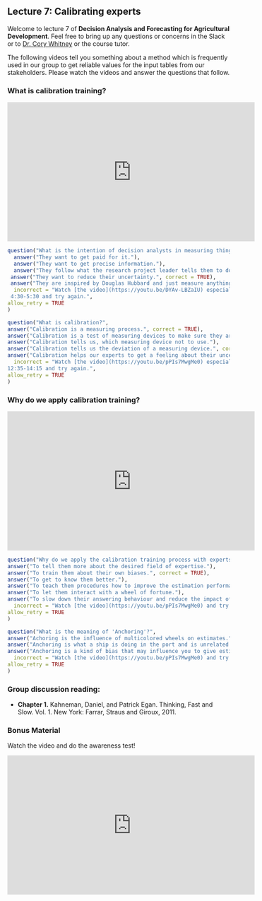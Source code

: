 ## Lecture 7: Calibrating experts {#calibration_lecture} 
<!-- reference with [Calibrating experts](#calibration_lecture) -->

Welcome to lecture 7 of **Decision Analysis and Forecasting for Agricultural Development**. Feel free to bring up any questions or concerns in the Slack or to [Dr. Cory Whitney](mailto:cory.whitney@uni-bonn.de?subject=[Lecture_4]%Calibrating%Experts%20Lecture) or the course tutor.

The following videos tell you something about a method which is frequently used in our group to get reliable values for the input tables from our stakeholders. Please watch the videos and answer the questions that follow. 

### What is calibration training?

<iframe width="560" height="315" src="https://www.youtube.com/embed/DYAv-LBZaIU" frameborder="0" allowfullscreen></iframe>

```r
question("What is the intention of decision analysts in measuring things?",
  answer("They want to get paid for it."),
  answer("They want to get precise information."),
  answer("They follow what the research project leader tells them to do."),
 answer("They want to reduce their uncertainty.", correct = TRUE),
 answer("They are inspired by Douglas Hubbard and just measure anything."), 
  incorrect = "Watch [the video](https://youtu.be/DYAv-LBZaIU) especially the part
 4:30-5:30 and try again.",
allow_retry = TRUE
)
```


```r
question("What is calibration?",
answer("Calibration is a measuring process.", correct = TRUE),
answer("Calibration is a test of measuring devices to make sure they are measuring accurately."),
answer("Calibration tells us, which measuring device not to use."),
answer("Calibration tells us the deviation of a measuring device.", correct = TRUE),
answer("Calibration helps our experts to get a feeling about their uncertainty.", correct = TRUE),
  incorrect = "Watch [the video](https://youtu.be/pPIs7MwgMe0) especially the part
12:35-14:15 and try again.",
allow_retry = TRUE
)
```

### Why do we apply calibration training?

<iframe width="560" height="315" src="https://www.youtube.com/embed/JqOX3cHa8AI" title="Calibration Training Part 2" frameborder="0" allowfullscreen></iframe>

```r
question("Why do we apply the calibration training process with experts?",
answer("To tell them more about the desired field of expertise."),
answer("To train them about their own biases.", correct = TRUE),
answer("To get to know them better."),
answer("To teach them procedures how to improve the estimation performance.", correct = TRUE),
answer("To let them interact with a wheel of fortune."),
answer("To slow down their answering behaviour and reduce the impact of the affective system.", correct = TRUE),
  incorrect = "Watch [the video](https://youtu.be/pPIs7MwgMe0) and try again.",
allow_retry = TRUE
)
```

```r
question("What is the meaning of 'Anchoring'?",
answer("Achoring is the influence of multicolored wheels on estimates."),
answer("Anchoring is what a ship is doing in the port and is unrelated to the calibration topic.", correct = TRUE),
answer("Anchoring is a kind of bias that may influence you to give estimates around a value you have seen or heard, but is not necessarily related to the variable you are estimating.", correct = TRUE),
  incorrect = "Watch [the video](https://youtu.be/pPIs7MwgMe0) and try again.",
allow_retry = TRUE
)
```


### Group discussion reading: 

- **Chapter 1.** Kahneman, Daniel, and Patrick Egan. Thinking, Fast and Slow. Vol. 1. New York: Farrar, Straus and Giroux, 2011.

### Bonus Material

Watch the video and do the awareness test!

<iframe width="560" height="315" src="https://www.youtube.com/embed/UfA3ivLK_tE" frameborder="0" allowfullscreen></iframe>
